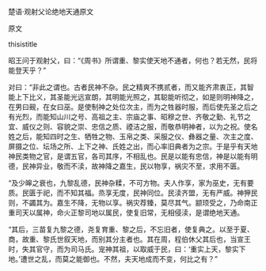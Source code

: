 


楚语·观射父论绝地天通原文

原文

thisistitle

昭王问于观射父，曰：“《周书》所谓重、黎实使天地不通者，何也？若无然，民将能登天乎？”

对曰：“非此之谓也。古者民神不杂。民之精爽不携贰者，而又能齐肃衷正，其智能上下比义，其圣能光远宣朗，其明能光照之，其聪能听彻之，如是则明神降之，在男曰觋，在女曰巫。是使制神之处位次主，而为之牲器时服，而后使先圣之后之有光烈，而能知山川之号、高祖之主、宗庙之事、昭穆之世、齐敬之勤、礼节之宜、威仪之则、容貌之崇、忠信之质、禋洁之服，而敬恭明神者，以为之祝。使名姓之后，能知四时之生、牺牲之物、玉帛之类、采服之仪、彝器之量、次主之度、屏摄之位、坛场之所、上下之神、氏姓之出，而心率旧典者为之宗。于是乎有天地神民类物之官，是谓五官，各司其序，不相乱也。民是以能有忠信，神是以能有明德，民神异业，敬而不渎，故神降之嘉生，民以物享，祸灾不至，求用不匮。

“及少皞之衰也，九黎乱德，民神杂糅，不可方物。夫人作享，家为巫史，无有要质。民匮于祀，而不知其福。烝享无度，民神同位。民渎齐盟，无有严威。神狎民则，不蠲其为。嘉生不降，无物以享。祸灾荐臻，莫尽其气。颛顼受之，乃命南正重司天以属神，命火正黎司地以属民，使复旧常，无相侵渎，是谓绝地天通。

“其后，三苗复九黎之德，尧复育重、黎之后，不忘旧者，使复典之。以至于夏、商，故重、黎氏世叙天地，而别其分主者也。其在周，程伯休父其后也，当宣王时，失其官守，而为司马氏。宠神其祖，以取威于民，曰：‘重实上天，黎实下地。’遭世之乱，而莫之能御也。不然，夫天地成而不变，何比之有？”

